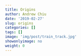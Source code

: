 ```yaml
---
title: Origins
author: Andrew Chiu
date: '2019-02-27'
slug: origins
categories: []
tags: []
image: 'img/post/train_track.jpg'
showonlyimage: no
weight: 0
---
```


